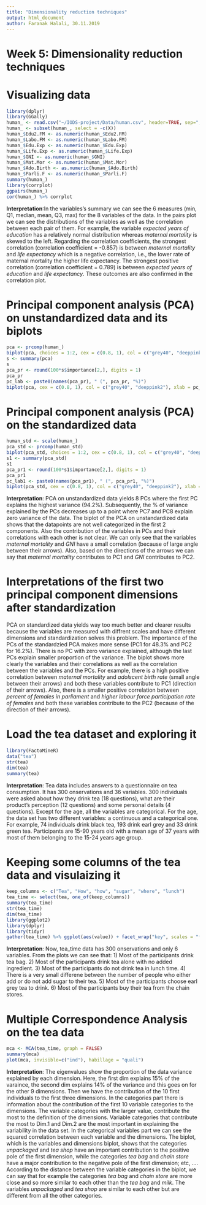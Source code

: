 ```yaml
---
title: "Dimensionality reduction techniques"
output: html_document
author: Faranak Halali, 30.11.2019
---
```

# Week 5: Dimensionality reduction techniques
# Visualizing data
```r
library(dplyr)
library(GGally)
human_ <- read.csv("~/IODS-project/Data/human.csv", header=TRUE, sep=",")
human_ <- subset(human_, select = -c(X))
human_$Edu2.FM <- as.numeric(human_$Edu2.FM)
human_$Labo.FM <- as.numeric(human_$Labo.FM)
human_$Edu.Exp <- as.numeric(human_$Edu.Exp)
human_$Life.Exp <- as.numeric(human_$Life.Exp)
human_$GNI <- as.numeric(human_$GNI)
human_$Mat.Mor <- as.numeric(human_$Mat.Mor)
human_$Ado.Birth <- as.numeric(human_$Ado.Birth)
human_$Parli.F <- as.numeric(human_$Parli.F)
summary(human_)
library(corrplot)
ggpairs(human_)
cor(human_) %>% corrplot
```

**Interpretation**:In the variables's summary we can see the 6 measures (min, Q1, median, mean, Q3, max) for the 8 variables of the data. In the pairs plot we can see the distributions of the variables as well as the correlation between each pair of them. For example, the variable *expected years of education* has a relatively normal distribution whereas *maternal mortality* is skewed to the left. Regarding the correlation coefficients, the strongest correlation (correlation coefficient = -0.857) is between *maternal mortality* and *life expectancy* which is a negative correlation, i.e., the lower rate of maternal mortality the higher life expectancy. The strongest positive correlation (correlation coefficient = 0.789) is between *expected years of education* and  *life expectancy*. These outcomes are also confirmed in the correlation plot.


# Principal component analysis (PCA) on unstandardized data and its biplots
```r
pca <- prcomp(human_)
biplot(pca, choices = 1:2, cex = c(0.8, 1), col = c("grey40", "deeppink2"))
s <- summary(pca)
s
pca_pr <- round(100*s$importance[2,], digits = 1)
pca_pr
pc_lab <- paste0(names(pca_pr), " (", pca_pr, "%)")
biplot(pca, cex = c(0.8, 1), col = c("grey40", "deeppink2"), xlab = pc_lab[1], ylab = pc_lab[2])
```

# Principal component analysis (PCA) on the standardized data
```r
human_std <- scale(human_)
pca_std <- prcomp(human_std)
biplot(pca_std, choices = 1:2, cex = c(0.8, 1), col = c("grey40", "deeppink2"))
s1 <- summary(pca_std)
s1
pca_pr1 <- round(100*s1$importance[2,], digits = 1)
pca_pr1
pc_lab1 <- paste0(names(pca_pr1), " (", pca_pr1, "%)")
biplot(pca_std, cex = c(0.8, 1), col = c("grey40", "deeppink2"), xlab = pc_lab[1], ylab = pc_lab[2])
```

**Interpretation**: PCA on unstandardized data yields 8 PCs where the first PC explains the highest variance (94.2%). Subsequently, the % of variance explained by the PCs decreases up to a point where PC7 and PC8 explain zero variance of the data. The biplot of the PCA on unstandardized data shows that the datapoints are not well categorized in the first 2 components. Also the contribution of the variables in PCs and their correlations with each other is not clear. We can only see that the variables *maternal mortality* and *GNI* have a small correlation (because of large angle between their arrows). Also, based on the directions of the arrows we can say that *maternal mortality* contributes to PC1 and *GNI* contributes to PC2. 


# Interpretations of the first two principal component dimensions after standardization
PCA on standardized data yields way too much better and clearer results because the variables are measured with diffrent scales and have different dimensions and standardization solves this problem. The importance of the PCs of the standardzied PCA makes more sense (PC1 for 48.3% and PC2 for 16.2%). There is no PC with zero variance explained, although the last PCs explain smaller proportion of the variance. The biplot shows more clearly the variables and their correlations as well as the correlation between the variables and the PCs. For example, there is a high positive correlation between *maternal mortality* and *adolscent birth rate* (small angle between their arrows) and both these variables contribute to PC1 (direction of their arrows). Also, there is a smaller positive correlation between *percent of females in parliament* and *higher labour force participation rate of females* and both these variables contribute to the PC2 (because of the direction of their arrows).


# Load the tea dataset and exploring it
```r
library(FactoMineR)
data("tea")
str(tea)
dim(tea)
summary(tea)
```
**Interpretation**: Tea data includes answers to a questionnaire on tea consumption. It has 300 onservations and 36 variables. 300 individuals were asked about how they drink tea (18 questions), what are their product's perception (12 questions) and some personal details (4 questions). Except for the age, all the variables are categorical. For the age, the data set has two different variables: a continuous and a categorical one. For example, 74 individuals drink black tea, 193 drink earl grey and 33 drink green tea. Participants are 15-90 years old with a mean age of 37 years with most of them belonging to the 15-24 years age group. 


# Keeping some columns of the tea data and visulaizing it
```r
keep_columns <- c("Tea", "How", "how", "sugar", "where", "lunch")
tea_time <- select(tea, one_of(keep_columns))
summary(tea_time)
str(tea_time)
dim(tea_time)
library(ggplot2)
library(dplyr)
library(tidyr)
gather(tea_time) %>% ggplot(aes(value)) + facet_wrap("key", scales = "free") + geom_bar() + theme(axis.text.x = element_text(angle = 45, hjust = 1, size = 8))
```

**Interpretation**: Now, tea_time data has 300 onservations and only 6 variables. From the plots we can see that: 1) Most of the participants drink tea bag. 2) Most of the participants drink tea alone with no added ingredient. 3) Most of the participants do not drink tea in lunch time. 4) There is a very small differene between the number of people who either add or do not add sugar to their tea. 5) Most of the participants choose earl grey tea to drink. 6) Most of the participants buy their tea from the chain stores. 


# Multiple Correspondence Analysis on the tea data
```r
mca <- MCA(tea_time, graph = FALSE)
summary(mca)
plot(mca, invisible=c("ind"), habillage = "quali")
```

**Interpretation**: The eigenvalues show the proportion of the data variance explained by each dimension. Here, the first dim explains 15% of the varaince, the second dim explains 14% of the variance and this goes on for the other 9 dimensions. Then we have the contribution of the 10 first individuals to the first three dimensions. In the categories part there is information about the contribution of the first 10 variable categories to the dimensions. The variable categories with the larger value, contribute the most to the definition of the dimensions. Variable categories that contribute the most to Dim.1 and Dim.2 are the most important in explaining the variability in the data set. In the categorical variables part we can see the squared correlation between each variable and the dimensions. The biplot, which is the variables and dimensions biplot, shows that the categories *unpackaged* and *tea shop* have an important contribution to the positive pole of the first dimension, while the categories *tea bag* and *chain store* have a major contribution to the negative pole of the first dimension; etc, …. According to the distance between the variable categories in the biplot, we can say that for example the categories *tea bag* and *chain store* are more close and so more similar to each other than the *tea bag* and *milk*. The variables *unpackaged* and *tea shop* are similar to each other but are different from all the other categories. 